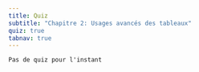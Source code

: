 ```yaml
---
title: Quiz
subtitle: "Chapitre 2: Usages avancés des tableaux"
quiz: true
tabnav: true
---
```

```ed-pb
Pas de quiz pour l'instant

```